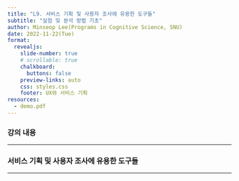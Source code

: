```yaml
---
title: "L9. 서비스 기획 및 사용자 조사에 유용한 도구들" 
subtitle: "실험 및 분석 방법 기초"
author: Minseop Lee(Programs in Cognitive Science, SNU)
date: 2022-11-22(Tue)
format:
  revealjs: 
    slide-number: true
    # scrollable: true
    chalkboard: 
      buttons: false
    preview-links: auto
    css: styles.css
    footer: UX와 서비스 기획
resources:
  - demo.pdf
---
```


### 강의 내용


---

### 서비스 기획 및 사용자 조사에 유용한 도구들 


---

###
